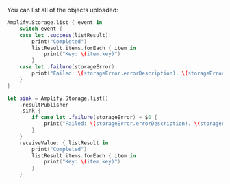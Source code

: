 You can list all of the objects uploaded:

<BlockSwitcher>

<Block name="Listener (iOS 11+)">

```swift
Amplify.Storage.list { event in
    switch event {
    case let .success(listResult):
        print("Completed")
        listResult.items.forEach { item in
            print("Key: \(item.key)")
        }
    case let .failure(storageError):
        print("Failed: \(storageError.errorDescription). \(storageError.recoverySuggestion)")
    }
}
```

</Block>

<Block name="Combine">

```swift
let sink = Amplify.Storage.list()
    .resultPublisher
    .sink {
        if case let .failure(storageError) = $0 {
            print("Failed: \(storageError.errorDescription). \(storageError.recoverySuggestion)")
        }
    }
    receiveValue: { listResult in
        print("Completed")
        listResult.items.forEach { item in
            print("Key: \(item.key)")
        }
    }
```

</Block>

</BlockSwitcher>
